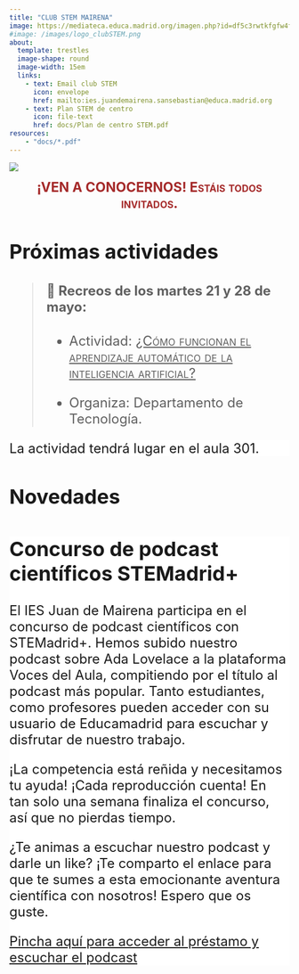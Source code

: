 ```yaml
---
title: "CLUB STEM MAIRENA"
image: https://mediateca.educa.madrid.org/imagen.php?id=df5c3rwtkfgfw4fv&type=2&m=550
#image: /images/logo_clubSTEM.png
about: 
  template: trestles
  image-shape: round
  image-width: 15em
  links: 
    - text: Email club STEM
      icon: envelope
      href: mailto:ies.juandemairena.sansebastian@educa.madrid.org
    - text: Plan STEM de centro
      icon: file-text
      href: docs/Plan de centro STEM.pdf
resources:
    - "docs/*.pdf"
---
```


![](images/juanDeMairena-01.png){fig-alt="Foto entrada IES Juan de Mairena"}

<center><font size=+2><font color="brown">[**¡VEN A CONOCERNOS! Estáis todos invitados.**]{.smallcaps}</font></center>

## Próximas actividades

>#### 📱 Recreos de los martes 21 y 28 de mayo:
>- Actividad: [[¿Cómo funcionan el aprendizaje automático de la inteligencia  artificial?]{.underline}]{.smallcaps}
>
> -   Organiza: Departamento de Tecnología.

::: {.callout-important style="background: white"}
La actividad tendrá lugar en el aula 301.
:::


## Novedades

::: {.callout-important style="background: white"}


## Concurso de podcast científicos STEMadrid+

El IES Juan de Mairena participa en el concurso de podcast científicos con STEMadrid+. Hemos subido nuestro podcast sobre Ada Lovelace a la plataforma Voces del Aula, compitiendo por el título al podcast más popular. Tanto estudiantes, como profesores pueden acceder con su usuario de Educamadrid para escuchar y disfrutar de nuestro trabajo.

¡La competencia está reñida y necesitamos tu ayuda! ¡Cada reproducción cuenta! En tan solo una semana finaliza el concurso, así que no pierdas tiempo.

¿Te animas a escuchar nuestro podcast y darle un like? ¡Te comparto el enlace para que te sumes a esta emocionante aventura científica con nosotros! Espero que os guste.

[Pincha aquí para acceder al préstamo y escuchar el podcast](https://stemadridplus.educa.madrid.org/info/caminantes-del-mas-alla-ada-lovelace-00201163)
:::

<!-- ::: {.callout-important style="background: white"} -->

<!-- ## Para los martes 19 de diciembre de 2023 -->

<!-- Material necesario: -->

<!-- -   Tijeras. -->

<!-- -   Pegamento o cola blanca. -->

<!-- -   Una huevera vacía, de una docena de huevos distribuidos en dos filas de seis. -->

<!-- Si no dispones de alguno de estos materiales, se administrarán en el taller. -->

<!-- ::: -->
